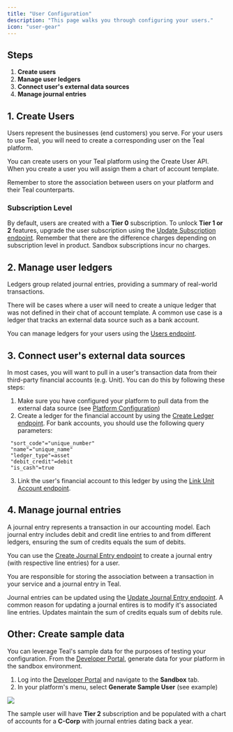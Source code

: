 ```yaml
---
title: "User Configuration"
description: "This page walks you through configuring your users."
icon: "user-gear"
---
```


## Steps

1. **Create users**
2. **Manage user ledgers**
3. **Connect user's external data sources**
4. **Manage journal entries**

## 1. Create Users

Users represent the businesses (end customers) you serve. For your users to use Teal, you will need to create a corresponding user on the Teal platform.

You can create users on your Teal platform using the Create User API. When you create a user you will assign them a chart of account template.

<Note>
  Remember to store the association between users on your platform and their
  Teal counterparts.
</Note>

### Subscription Level

By default, users are created with a **Tier 0** subscription. To unlock **Tier 1 or 2** features, upgrade the user subscription using the [Update Subscription endpoint](/api-reference/users/update_subscription). Remember that there are the difference charges depending on subscription level in product. Sandbox subscriptions incur no charges.

## 2. Manage user ledgers

<Info>
  Ledgers group related journal entries, providing a summary of real-world
  transactions.
</Info>

There will be cases where a user will need to create a unique ledger that was not defined in their chat of account template. A common use case is a ledger that tracks an external data source such as a bank account.

You can manage ledgers for your users using the [Users endpoint](/api-reference/users/).

## 3. Connect user's external data sources

In most cases, you will want to pull in a user's transaction data from their third-party financial accounts (e.g. Unit). You can do this by following these steps:

1. Make sure you have configured your platform to pull data from the external data source (see [Platform Configuration](/platform_config))
2. Create a ledger for the financial account by using the [Create Ledger endpoint](/api-reference/ledgers/create_ledger). For bank accounts, you should use the following query parameters:

```
 "sort_code"="unique_number"
 "name"="unique_name"
 "ledger_type"=asset
 "debit_credit"=debit
 "is_cash"=true
```

3. Link the user's financial account to this ledger by using the [Link Unit Account endpoint](/api-reference/transaction_sources/link_unit_account).

## 4. Manage journal entries

<Info>
  A journal entry represents a transaction in our accounting model. Each journal
  entry includes debit and credit line entries to and from different ledgers,
  ensuring the sum of credits equals the sum of debits.
</Info>

You can use the [Create Journal Entry endpoint](/api-reference/journal_entries/create_journal_entry) to create a journal entry (with respective line entries) for a user.

<Note>
  You are responsible for storing the association between a transaction in your
  service and a journal entry in Teal.
</Note>

Journal entries can be updated using the [Update Journal Entry endpoint](/api-reference/journal_entries/update_journal_entry). A common reason for updating a journal entires is to modify it's associated line entries. Updates maintain the sum of credits equals sum of debits rule.

## Other: Create sample data

You can leverage Teal's sample data for the purposes of testing your configuration. From the [Developer Portal](https://developer.teal.dev/), generate data for your platform in the sandbox environment.

1. Log into the [Developer Portal](https://developer.teal.dev/) and navigate to the **Sandbox** tab.
2. In your platform's menu, select **Generate Sample User** (see example)

<Frame>
  <img src="/images/generate_sample_user.png" />
</Frame>

The sample user will have **Tier 2** subscription and be populated with a chart of accounts for a **C-Corp** with journal entries dating back a year.
